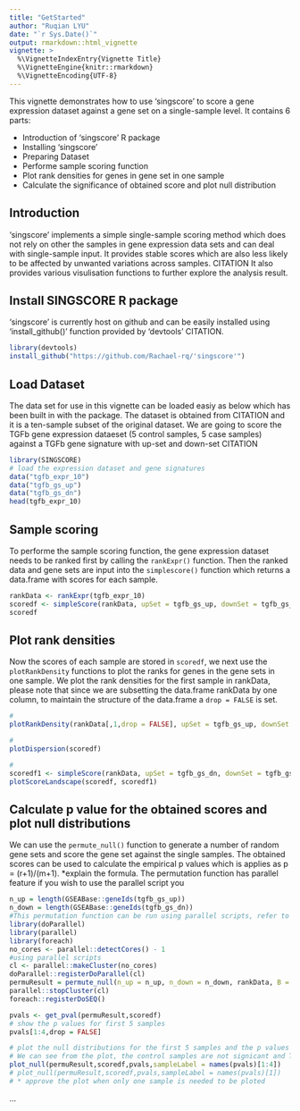 ```yaml
---
title: "GetStarted"
author: "Ruqian LYU"
date: "`r Sys.Date()`"
output: rmarkdown::html_vignette
vignette: >
  %\VignetteIndexEntry{Vignette Title}
  %\VignetteEngine{knitr::rmarkdown}
  %\VignetteEncoding{UTF-8}
---
```

This vignette demonstrates how to use 'singscore' to score a gene expression dataset against a gene set on a single-sample level. It contains 6 parts:

- Introduction of 'singscore' R package
- Installing 'singscore'
- Preparing Dataset
- Performe sample scoring function
- Plot rank densities for genes in gene set in one sample
- Calculate the significance of obtained score and plot null distribution

## Introduction 
'singscore' implements a simple single-sample scoring method which does not rely on other the samples in gene expression data sets and can deal with single-sample input. It provides stable scores which are also less likely to be affected by unwanted variations across samples. CITATION
It also provides various visulisation functions to further explore the analysis result.

## Install SINGSCORE R package
'singscore' is currently host on github and can be easily installed using 'install_github()' function provided by 'devtools' CITATION.
```r
library(devtools)
install_github("https://github.com/Rachael-rq/'singscore'")

```

## Load Dataset 
The data set for use in this vignette can be loaded easiy as below which has been built in with the package. The dataset is obtained from CITATION and it is a ten-sample subset of the original dataset. We are going to score the TGFb gene expression dataeset (5 control samples, 5 case samples) against a TGFb gene signature with up-set and down-set CITATION

```r
library(SINGSCORE)
# load the expression dataset and gene signatures
data("tgfb_expr_10")
data("tgfb_gs_up")
data("tgfb_gs_dn")
head(tgfb_expr_10)

```

## Sample scoring
To performe the sample scoring function, the gene expression dataset needs to be ranked first by calling the `rankExpr()` function. Then the ranked data and gene sets are input into the `simplescore()` function which returns a data.frame with scores for each sample.

```r
rankData <- rankExpr(tgfb_expr_10)
scoredf <- simpleScore(rankData, upSet = tgfb_gs_up, downSet = tgfb_gs_dn)
scoredf
```

## Plot rank densities
Now the scores of each sample are stored in `scoredf`, we next use the `plotRankDensity` functions to plot the ranks for genes in the gene sets in one sample. We plot the rank densities for the first sample in rankData, please note that since we are subsetting the data.frame rankData by one column, to maintain the structure of the data.frame a `drop = FALSE` is set.

```r
#  
plotRankDensity(rankData[,1,drop = FALSE], upSet = tgfb_gs_up, downSet = tgfb_gs_dn, isInteractive = F)
``` 

```r
#  
plotDispersion(scoredf)
``` 
```r
#  
scoredf1 <- simpleScore(rankData, upSet = tgfb_gs_dn, downSet = tgfb_gs_up)
plotScoreLandscape(scoredf, scoredf1)
``` 


## Calculate p value for the obtained scores and plot null distributions

We can use the `permute_null()` function to generate a number of random gene sets and score the gene set against the single samples. The obtained scores can be used to calculate the empirical p values which is applies as p = (r+1)/(m+1). *explain the formula.
The permutation function has parallel feature if you wish to use the parallel script you  
```r

n_up = length(GSEABase::geneIds(tgfb_gs_up))
n_down = length(GSEABase::geneIds(tgfb_gs_dn))
#This permutation function can be run using parallel scripts, refer to the
library(doParallel)
library(parallel)
library(foreach)
no_cores <- parallel::detectCores() - 1
#using parallel scripts
cl <- parallel::makeCluster(no_cores)
doParallel::registerDoParallel(cl)
permuResult = permute_null(n_up = n_up, n_down = n_down, rankData, B = 10000, seed = 1)
parallel::stopCluster(cl)
foreach::registerDoSEQ()

pvals <- get_pval(permuResult,scoredf)
# show the p values for first 5 samples
pvals[1:4,drop = FALSE]

# plot the null distributions for the first 5 samples and the p values
# We can see from the plot, the control samples are not signicant and TGFb samples # are very significant with very low p values
plot_null(permuResult,scoredf,pvals,sampleLabel = names(pvals)[1:4])
# plot_null(permuResult,scoredf,pvals,sampleLabel = names(pvals)[1])
# * approve the plot when only one sample is needed to be ploted
```

...

